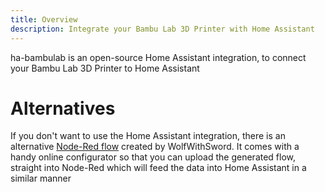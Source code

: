 ```yaml
---
title: Overview
description: Integrate your Bambu Lab 3D Printer with Home Assistant
---
```


ha-bambulab is an open-source Home Assistant integration, to connect your Bambu Lab 3D Printer to Home Assistant

# Alternatives

If you don't want to use the Home Assistant integration, there is an alternative [Node-Red flow](https://www.wolfwithsword.com/bambulab-to-home-assistant-nodered-configurator/) created by WolfWithSword.
It comes with a handy online configurator so that you can upload the generated flow, straight into Node-Red which will feed the data into Home Assistant in a similar manner

